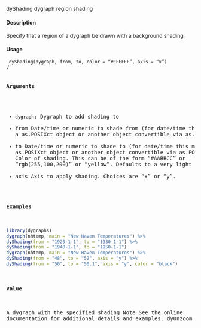 dyShading dygraph region shading

#### Description

Specify that a region of a dygraph be drawn with a background shading

#### Usage

<pre><code>
dyShading(dygraph, from, to, color = "#EFEFEF", axis = "x")
</code>/<pre>

#### Arguments

* ``dygraph``: Dygraph to add shading to
* from Date/time or numeric to shade from (for date/time this must be a as.POSIXct object or another object convertible via as.POSIXct).
* to Date/time or numeric to shade to (for date/time this must be a as.POSIXct object or another object convertible via as.POSIXct).
color Color of shading. This can be of the form "#AABBCC" or "rgb(255,100,200)"
or "yellow". Defaults to a very light gray.
* axis Axis to apply shading. Choices are "x" or "y".



#### Examples
```r

library(dygraphs)
dygraph(nhtemp, main = "New Haven Temperatures") %>%
dyShading(from = "1920-1-1", to = "1930-1-1") %>%
dyShading(from = "1940-1-1", to = "1950-1-1")
dygraph(nhtemp, main = "New Haven Temperatures") %>%
dyShading(from = "48", to = "52", axis = "y") %>%
dyShading(from = "50", to = "50.1", axis = "y", color = "black")
```

#### Value

A dygraph with the specified shading
Note
See the online documentation for additional details and examples.
dyUnzoom 33
